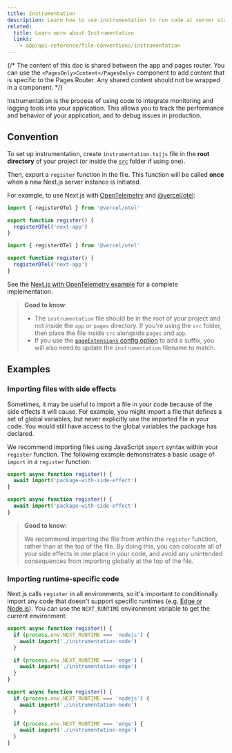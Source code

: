 ```yaml
---
title: Instrumentation
description: Learn how to use instrumentation to run code at server startup in your Next.js app
related:
  title: Learn more about Instrumentation
  links:
    - app/api-reference/file-conventions/instrumentation
---
```


{/* The content of this doc is shared between the app and pages router. You can use the `<PagesOnly>Content</PagesOnly>` component to add content that is specific to the Pages Router. Any shared content should not be wrapped in a component. */}

Instrumentation is the process of using code to integrate monitoring and logging tools into your application. This allows you to track the performance and behavior of your application, and to debug issues in production.

## Convention

To set up instrumentation, create `instrumentation.ts|js` file in the **root directory** of your project (or inside the [`src`](/docs/app/building-your-application/configuring/src-directory) folder if using one).

Then, export a `register` function in the file. This function will be called **once** when a new Next.js server instance is initiated.

For example, to use Next.js with [OpenTelemetry](https://opentelemetry.io/) and [@vercel/otel](https://vercel.com/docs/observability/otel-overview):

```ts filename="instrumentation.ts" switcher
import { registerOTel } from '@vercel/otel'

export function register() {
  registerOTel('next-app')
}
```

```js filename="instrumentation.js" switcher
import { registerOTel } from '@vercel/otel'

export function register() {
  registerOTel('next-app')
}
```

See the [Next.js with OpenTelemetry example](https://github.com/vercel/next.js/tree/canary/examples/with-opentelemetry) for a complete implementation.

> **Good to know**:
>
> - The `instrumentation` file should be in the root of your project and not inside the `app` or `pages` directory. If you're using the `src` folder, then place the file inside `src` alongside `pages` and `app`.
> - If you use the [`pageExtensions` config option](/docs/app/api-reference/config/next-config-js/pageExtensions) to add a suffix, you will also need to update the `instrumentation` filename to match.

## Examples

### Importing files with side effects

Sometimes, it may be useful to import a file in your code because of the side effects it will cause. For example, you might import a file that defines a set of global variables, but never explicitly use the imported file in your code. You would still have access to the global variables the package has declared.

We recommend importing files using JavaScript `import` syntax within your `register` function. The following example demonstrates a basic usage of `import` in a `register` function:

```ts filename="instrumentation.ts" switcher
export async function register() {
  await import('package-with-side-effect')
}
```

```js filename="instrumentation.js" switcher
export async function register() {
  await import('package-with-side-effect')
}
```

> **Good to know:**
>
> We recommend importing the file from within the `register` function, rather than at the top of the file. By doing this, you can colocate all of your side effects in one place in your code, and avoid any unintended consequences from importing globally at the top of the file.

### Importing runtime-specific code

Next.js calls `register` in all environments, so it's important to conditionally import any code that doesn't support specific runtimes (e.g. [Edge or Node.js](/docs/app/building-your-application/rendering/edge-and-nodejs-runtimes)). You can use the `NEXT_RUNTIME` environment variable to get the current environment:

```ts filename="instrumentation.ts" switcher
export async function register() {
  if (process.env.NEXT_RUNTIME === 'nodejs') {
    await import('./instrumentation-node')
  }

  if (process.env.NEXT_RUNTIME === 'edge') {
    await import('./instrumentation-edge')
  }
}
```

```js filename="instrumentation.js" switcher
export async function register() {
  if (process.env.NEXT_RUNTIME === 'nodejs') {
    await import('./instrumentation-node')
  }

  if (process.env.NEXT_RUNTIME === 'edge') {
    await import('./instrumentation-edge')
  }
}
```
